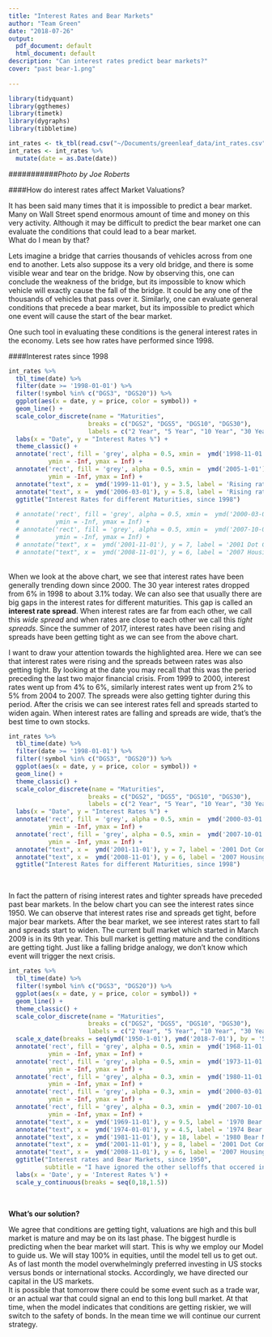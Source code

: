```yaml
---
title: "Interest Rates and Bear Markets"
author: "Team Green"
date: "2018-07-26"
output:
  pdf_document: default
  html_document: default
description: "Can interest rates predict bear markets?"
cover: "past bear-1.png"
    
---
```

```r

library(tidyquant)
library(ggthemes)
library(timetk)
library(dygraphs)
library(tibbletime)

int_rates <- tk_tbl(read.csv("~/Documents/greenleaf_data/int_rates.csv"))
int_rates <- int_rates %>%
  mutate(date = as.Date(date))

```
###########*Photo by Joe Roberts*




####How do interest rates affect Market Valuations?

It has been said many times that it is impossible to predict a bear market. Many on Wall Street spend enormous amount of time and money on this very activity. Although it may be difficult to predict the bear market one can evaluate the conditions that could lead to a bear market.
<br /> What do I mean by that? 

Lets imagine a bridge that carries thousands of vehicles across from one end to another. Lets also suppose its a very old bridge, and there is some visible wear and tear on the bridge. Now by observing this, one can conclude the weakness of the bridge, but its impossible to know which vehicle will exactly cause the fall of the bridge. It could be any one of the thousands of vehicles that pass over it. Similarly, one can evaluate general conditions that precede a bear market, but its impossible to predict which one event will cause the start of the bear market. <br />

One such tool in evaluating these conditions is the general interest rates in the economy. Lets see how rates have performed since 1998.


####Interest rates since 1998

```r

int_rates %>% 
  tbl_time(date) %>%
  filter(date >= '1998-01-01') %>%
  filter(!symbol %in% c("DGS3", "DGS20")) %>%
  ggplot(aes(x = date, y = price, color = symbol)) +
  geom_line() +
  scale_color_discrete(name = "Maturities",
                      breaks = c("DGS2", "DGS5", "DGS10", "DGS30"),
                      labels = c("2 Year", "5 Year", "10 Year", "30 Year")) +
  labs(x = "Date", y = "Interest Rates %") +
  theme_classic() +
  annotate('rect', fill = 'grey', alpha = 0.5, xmin =  ymd('1998-11-01'), xmax = ymd('1999-12-31'),
           ymin = -Inf, ymax = Inf) +
  annotate('rect', fill = 'grey', alpha = 0.5, xmin =  ymd('2005-1-01'), xmax = ymd('2007-03-31'),
           ymin = -Inf, ymax = Inf) +
  annotate("text", x =  ymd('1999-11-01'), y = 3.5, label = 'Rising rates\ntight spreads', fontface = 1, size = 3.5) +
  annotate("text", x =  ymd('2006-03-01'), y = 5.8, label = 'Rising rates\ntight spreads', fontface = 1, size = 3.5) +
  ggtitle("Interest Rates for different Maturities, since 1998")
  
  # annotate('rect', fill = 'grey', alpha = 0.5, xmin =  ymd('2000-03-01'), xmax = ymd('2002-10-31'),
  #          ymin = -Inf, ymax = Inf) +
  # annotate('rect', fill = 'grey', alpha = 0.5, xmin =  ymd('2007-10-01'), xmax = ymd('2009-03-31'),
  #          ymin = -Inf, ymax = Inf) +
  # annotate("text", x =  ymd('2001-11-01'), y = 7, label = '2001 Dot Com Bust\nDown 49%', fontface = 1, size = 3.5) +
  # annotate("text", x =  ymd('2008-11-01'), y = 6, label = '2007 Housing Bust\nDown 57%', fontface = 1, size = 3.5)

```

<br/>
When we look at the above chart, we see that interest rates have been generally trending down since 2000. The 30 year interest rates dropped from 6% in 1998 to about 3.1% today. We can also see that usually there are big gaps in the interest rates for different maturities. This gap is called an **interest rate spread**. When interest rates are far from each other, we call this *wide spread* and when rates are close to each other we call this *tight spreads*. Since the summer of 2017, interest rates have been rising and spreads have been getting tight as we can see from the above chart.
<br /> 

I want to draw your attention towards the highlighted area. Here we can see that interest rates were rising and the spreads between rates was also getting tight. By looking at the date you may recall that this was the period preceding the last two major financial crisis. From 1999 to 2000, interest rates went up from 4% to 6%, similarly interest rates went up from 2% to 5% from 2004 to 2007. The spreads were also getting tighter during this period. After the crisis we can see interest rates fell and spreads started to widen again. When interest rates are falling and spreads are wide, that's the best time to own stocks.
<br/>

```r

int_rates %>% 
  tbl_time(date) %>%
  filter(date >= '1998-01-01') %>%
  filter(!symbol %in% c("DGS3", "DGS20")) %>%
  ggplot(aes(x = date, y = price, color = symbol)) +
  geom_line() +
  theme_classic() +
  scale_color_discrete(name = "Maturities",
                      breaks = c("DGS2", "DGS5", "DGS10", "DGS30"),
                      labels = c("2 Year", "5 Year", "10 Year", "30 Year")) +
  labs(x = "Date", y = "Interest Rates %") +
  annotate('rect', fill = 'grey', alpha = 0.5, xmin =  ymd('2000-03-01'), xmax = ymd('2002-10-31'),
           ymin = -Inf, ymax = Inf) +
  annotate('rect', fill = 'grey', alpha = 0.5, xmin =  ymd('2007-10-01'), xmax = ymd('2009-03-31'),
           ymin = -Inf, ymax = Inf) +
  annotate("text", x =  ymd('2001-11-01'), y = 7, label = '2001 Dot Com Bust\nDown 49%', fontface = 1, size = 3.5) +
  annotate("text", x =  ymd('2008-11-01'), y = 6, label = '2007 Housing Bust\nDown 57%', fontface = 1, size = 3.5) +
  ggtitle("Interest Rates for different Maturities, since 1998")

```

<br/>

In fact the pattern of rising interest rates and tighter spreads have preceded past bear markets. In the below chart you can see the interest rates since 1950. We can observe that interest rates rise and spreads get tight, before major bear markets. After the bear market, we see interest rates start to fall and spreads start to widen. The current bull market which started in March 2009 is in its 9th year. This bull market is getting mature and the conditions are getting tight. Just like a falling bridge analogy, we don't know which event will trigger the next crisis. 



```r

int_rates %>% 
  tbl_time(date) %>%
  filter(!symbol %in% c("DGS3", "DGS20")) %>%
  ggplot(aes(x = date, y = price, color = symbol)) +
  geom_line() +
  theme_classic() +
  scale_color_discrete(name = "Maturities",
                      breaks = c("DGS2", "DGS5", "DGS10", "DGS30"),
                      labels = c("2 Year", "5 Year", "10 Year", "30 Year")) +
  scale_x_date(breaks = seq(ymd('1950-1-01'), ymd('2018-7-01'), by = '5 years')) +
  annotate('rect', fill = 'grey', alpha = 0.5, xmin =  ymd('1968-11-01'), xmax = ymd('1970-05-31'),
           ymin = -Inf, ymax = Inf) +
  annotate('rect', fill = 'grey', alpha = 0.5, xmin =  ymd('1973-11-01'), xmax = ymd('1974-10-31'),
           ymin = -Inf, ymax = Inf) +
  annotate('rect', fill = 'grey', alpha = 0.3, xmin =  ymd('1980-11-01'), xmax = ymd('1982-08-31'),
           ymin = -Inf, ymax = Inf) +
  annotate('rect', fill = 'grey', alpha = 0.3, xmin =  ymd('2000-03-01'), xmax = ymd('2002-10-31'),
           ymin = -Inf, ymax = Inf) +
  annotate('rect', fill = 'grey', alpha = 0.3, xmin =  ymd('2007-10-01'), xmax = ymd('2009-03-31'),
           ymin = -Inf, ymax = Inf) +
  annotate("text", x =  ymd('1969-11-01'), y = 9.5, label = '1970 Bear Market\nDown 36%', fontface = 1, size = 3.5) +
  annotate("text", x =  ymd('1974-01-01'), y = 4.5, label = '1974 Bear Market\nDown 48%', fontface = 1, size = 3.5) +
  annotate("text", x =  ymd('1981-11-01'), y = 18, label = '1980 Bear Market\nDown 27%', fontface = 1, size = 3.5) +
  annotate("text", x =  ymd('2001-11-01'), y = 8, label = '2001 Dot Com Bust\nDown 49%', fontface = 1, size = 3.5) +
  annotate("text", x =  ymd('2008-11-01'), y = 6, label = '2007 Housing Bust\nDown 57%', fontface = 1, size = 3.5) +
  ggtitle("Interest rates and Bear Markets, since 1950",
          subtitle = "I have ignored the other selloffs that occered in 1983, 1987, 1994\nas they did not turn into full bear markets") +
  labs(x = 'Date', y = 'Interest Rates %') +
  scale_y_continuous(breaks = seq(0,18,1.5)) 

```
<br/>

**What's our solution?**

We agree that conditions are getting tight, valuations are high and this bull market is mature and may be on its last phase. The biggest hurdle is predicting when the bear market will start. This is why we employ our Model to guide us. We will stay 100% in equities, until the model tell us to get out. As of last month the model overwhelmingly preferred investing in US stocks versus bonds or international stocks. Accordingly, we have directed our capital in the US markets. 
<br />
It is possible that tomorrow there could be some event such as a trade war, or an actual war that could signal an end to this long bull market. At that time, when the model indicates that conditions are getting riskier, we will switch to the safety of bonds. In the mean time we will continue our current strategy.
<br/>
<br/>
<br/>
<br/>

